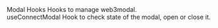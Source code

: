 
<MDXLayout>
  <MDXContentSection>
    <div>
      <div style={{ padding: '1em 0 1em 0' }}>
        <Text variant="heading4" color="white" id="modal-hooks">
          Modal Hooks
        </Text>
        <Text variant="text3" color="grey">
          Hooks to manage web3modal.
        </Text>
      </div>
      <Text variant="heading4" color="white" id="use-connect-modal">
        useConnectModal
      </Text>
      <Text variant="text3" color="grey">
        Hook to check state of the modal, open or close it.
      </Text>
      <CodeSyntax codeString={USE_MODAL_CONNECT} codeType={'app'} />
    </div>
    <FooterRouter
      previousRoute="/cloud-explorer/get-project-id"
      previousRouteName="Get Project ID"
      nextRoute="/data-hooks/use-account"
      nextRouteName="Use Account"
      padding="lg"
    />

  </MDXContentSection>
  <MDXToCSection data={MODAL_HOOKS_TOC} />
</MDXLayout>
